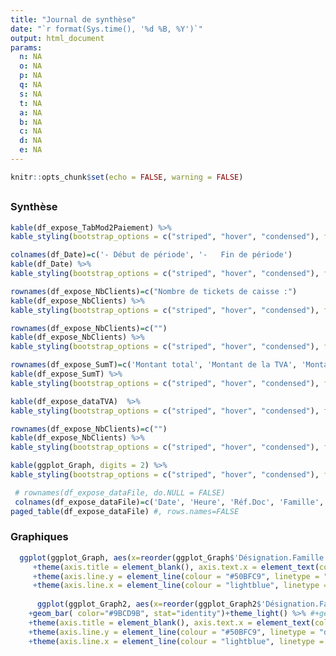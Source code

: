 ```yaml
---
title: "Journal de synthèse"
date: "`r format(Sys.time(), '%d %B, %Y')`"
output: html_document
params:
  n: NA
  o: NA
  p: NA
  q: NA
  s: NA
  t: NA
  a: NA
  b: NA
  c: NA
  d: NA
  e: NA
---
```

```r
knitr::opts_chunk$set(echo = FALSE, warning = FALSE)
```

## {.tabset .tabset-fade .tabset-pills}

### Synthèse


```r
kable(df_expose_TabMod2Paiement) %>% 
kable_styling(bootstrap_options = c("striped", "hover", "condensed"), full_width = F, font_size = 14, position = "float_right")
```

```r
colnames(df_Date)=c('- Début de période', '-   Fin de période')
kable(df_Date) %>%
kable_styling(bootstrap_options = c("striped", "hover", "condensed"), full_width = F, position = "float_left", font_size = 12) 
```

```r
rownames(df_expose_NbClients)=c("Nombre de tickets de caisse :")
kable(df_expose_NbClients) %>% 
kable_styling(bootstrap_options = c("striped", "hover", "condensed"), full_width = F, position = "float_left", font_size = 17)
```
```r
rownames(df_expose_NbClients)=c("")
kable(df_expose_NbClients) %>% 
kable_styling(bootstrap_options = c("striped", "hover", "condensed"), full_width = T, font_size = 0.5)
```
```r
rownames(df_expose_SumT)=c('Montant total', 'Montant de la TVA', 'Montant HT')
kable(df_expose_SumT) %>%
kable_styling(bootstrap_options = c("striped", "hover", "condensed"), full_width = F, position = "float_left", font_size = 17)
```

```r
kable(df_expose_dataTVA)  %>% 
kable_styling(bootstrap_options = c("striped", "hover", "condensed"), full_width = F, font_size = 17, position = "right")
```
```r
rownames(df_expose_NbClients)=c("")
kable(df_expose_NbClients) %>% 
kable_styling(bootstrap_options = c("striped", "hover", "condensed"), full_width = T, font_size = 0.5)
```

```r
kable(ggplot_Graph, digits = 2) %>%
kable_styling(bootstrap_options = c("striped", "hover", "condensed"), font_size = 15, position = "left", full_width = T)
```

```r
 # rownames(df_expose_dataFile, do.NULL = FALSE)
 colnames(df_expose_dataFile)=c('Date', 'Heure', 'Réf.Doc', 'Famille', 'Code article','Désignation ', 'Qté', 'Taux de TVA','Prix', 'Montant soumis', 'TVA collectée', 'Montant Total')
paged_table(df_expose_dataFile) #, rows.names=FALSE
```

### Graphiques

```r
  ggplot(ggplot_Graph, aes(x=reorder(ggplot_Graph$'Désignation.Famille', ggplot_Graph$Montant.Total), fill=ggplot_Graph$'Désignation.Famille', y=ggplot_Graph$Montant.Total))+geom_histogram(color="#4EDB1B", stat = 'identity')+theme_light() %>%
     +theme(axis.title = element_blank(), axis.text.x = element_text(color = 'steelblue', size = 8, hjust = 1, face = "italic") ) %>%
     +theme(axis.line.y = element_line(colour = "#50BFC9", linetype = "dotted", size = 1))+theme(legend.position = 'bottom', legend.title = element_blank()) %>%
     +theme(axis.line.x = element_line(colour = "lightblue", linetype = "dotdash"))+scale_fill_brewer(palette = "Set3")+scale_x_discrete(labels = abbreviate)
   
      ggplot(ggplot_Graph2, aes(x=reorder(ggplot_Graph2$'Désignation.Famille', ggplot_Graph2$'Répartition des ventes'), fill=ggplot_Graph2$'Désignation.Famille', y=ggplot_Graph2$'Répartition des ventes')) %>%
    +geom_bar( color="#9BCD9B", stat="identity")+theme_light() %>% #+geom_text(aes(label = ggplot_Graph2$'Répartition des ventes', ggplot_Graph2$Désignation.Famille, ggplot_Graph2$'Répartition des ventes'), vjust=1.6, color='white', size = 0.5) %>%
    +theme(axis.title = element_blank(), axis.text.x = element_text(color = 'steelblue', size = 8, hjust = 1, face = "italic") ) %>%
    +theme(axis.line.y = element_line(colour = "#50BFC9", linetype = "dotted", size = 1))+theme(legend.position = 'bottom', legend.title = element_blank() ) %>%
    +theme(axis.line.x = element_line(colour = "lightblue", linetype = "dotdash"))+scale_fill_brewer(palette = 'Set3')+scale_y_continuous(labels = scales::percent)+scale_x_discrete(labels = abbreviate)
```






